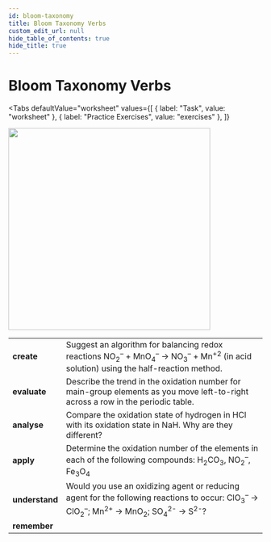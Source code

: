 ```yaml
---
id: bloom-taxonomy
title: Bloom Taxonomy Verbs
custom_edit_url: null
hide_table_of_contents: true
hide_title: true
---
```



<Theme theRedoxReactions />

# Bloom Taxonomy Verbs

<Tabs
  defaultValue="worksheet"
  values={[
    { label: "Task", value: "worksheet" },
    { label: "Practice Exercises", value: "exercises" },
  ]}
>

<TabItem value="worksheet">

<img src={bloom} width='400' />
<br />
<table>
  <tr>
    <td>
      <strong>create</strong>
    </td>
    <td>
      Suggest an algorithm for balancing redox reactions NO<sub>2</sub><sup>–</sup> + MnO<sub>4</sub><sup>–</sup> → NO<sub>3</sub><sup>–</sup> + Mn<sup>+2</sup> (in acid solution) using the half-reaction method.
    </td>
  </tr>
  <tr>
    <td>
      <strong>evaluate</strong>
    </td>
    <td>
     Describe the trend in the oxidation number for main-group elements as you move left-to-right across a row in the periodic table.
    </td>
  </tr>
  <tr>
    <td>
      <strong>analyse</strong>
    </td>
    <td>
      Compare the oxidation state of hydrogen in HCl with its oxidation state in NaH. Why are they different?
    </td>
  </tr>
  <tr>
    <td>
      <strong>apply</strong>
    </td>
    <td>
      Determine the oxidation number of the elements in each of the following compounds: H<sub>2</sub>CO<sub>3</sub>, NO<sub>2</sub><sup>–</sup>, Fe<sub>3</sub>O<sub>4</sub>
    </td>
  </tr>
  <tr>
    <td>
      <strong>understand</strong>
    </td>
    <td>
      Would you use an oxidizing agent or reducing agent for the following reactions to occur: ClO<sub>3</sub><sup>–</sup> → ClO<sub>2</sub><sup>–</sup>; Mn<sup>2+</sup> → MnO<sub>2</sub>; SO<sub>4</sub><sup>2-</sup> → S<sup>2-</sup>?
    </td>
  </tr>
  <tr>
    <td>
      <strong>remember</strong>
    </td>
    <td></td>
  </tr>
</table>

</TabItem>

<TabItem value="exercises">
  <Frame src="https://learningapps.org/watch?v=pj34ut5oa21" height="480px" />
</TabItem>

</Tabs>

